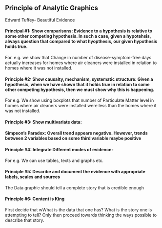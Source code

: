 ## Principle of Analytic Graphics

Edward Tuffey- Beautiful Evidence

#### Principal #1: Show comparisons: Evidence to a hypothesis is relative to some other competing hypothesis. In such a case, given a hypotehsis, always question that compared to what hyopthesis, our given hypothesis holds true. 
For. e.g. we show that
Change in number of disease-symptom-free days actually increases for homes where air cleaners were installed in relation to homes where 
it was not installed.

#### Principle #2: Show causalty, mechanism, systematic structure:  Given a hypothesis, when we have shown that it holds true in relation to some other competing hypothesis, then we must show why this is happening. 
For e.g. We show using boxplots that number of Particulate 
Matter level in homes where air cleaners were installed were less than the homes where it was not installed.   

#### Principle #3: Show multivariate data: 

#### Simpson's Paradox: Overall trend appears negative. However, trends between 2 variables based on some third variable maybe positive

#### Principle #4: Integrate Different modes of evidence:
For e.g. We can use tables, texts and graphs etc.

#### Principle #5: Describe and document the evidence with appropriate labels, scales and sources
The Data graphic should tell a complete story that is credible enough

#### Principle #6: Content is King
First decide that wWhat is the data that one has? What is the story one is attempting to tell? Only then proceed towards thinking the ways possible 
to describe that story.


